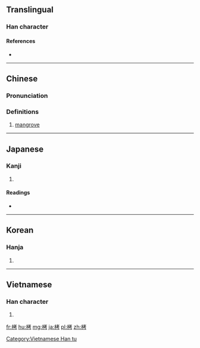 ==Translingual==

===Han character===
{{Han char|rn=75|rad=木|as=06|sn=10|four=44927|canj=DJKS|ids=⿰[[木]][[考]]}}

====References====
* {{Han ref|kx=0523.220|dkj=14734|dj=0911.190|hdz=21194.060|uh=6832|ud=26674|bh=D1DC|bd=53724}}

----

==Chinese==
{{zh-forms}}

===Pronunciation===
{{zh-pron
|m=kǎo
|c=haau2
|mc=y
|oc=y
|ma=
|cat=n
}}

===Definitions===
# [[mangrove]]

----

==Japanese==

===Kanji===
{{ja-kanji|grade=|rs=木06}}

# {{defn|lang=ja|sort=木06}}

====Readings====
* {{ja-readings|on=[[ごう]] (gō), [[こう]] (kō)|kun=[[たえ]] (tae), [[ぬるで]] (nurude), [[たく]] (taku)}}

----

==Korean==

===Hanja===
{{ko-hanja|hangeul=고|eumhun=|rv=go|mr=ko|y=ko}}

# {{defn|lang=ko|sort=木06}}

----

==Vietnamese==

===Han character===
{{vi-readings|rs=木06| hanviet = khảo}}

# {{defn|lang=vi|sort=木06}}

[[Category:Vietnamese Han tu]]

[[fr:栲]]
[[hu:栲]]
[[mg:栲]]
[[ja:栲]]
[[pl:栲]]
[[zh:栲]]